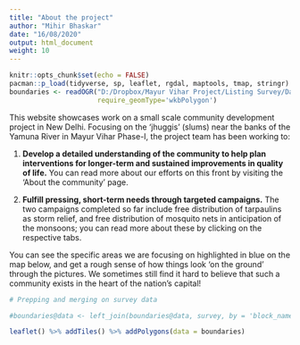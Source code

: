 ```yaml
---
title: "About the project"
author: "Mihir Bhaskar"
date: "16/08/2020"
output: html_document
weight: 10
---
```


```r
knitr::opts_chunk$set(echo = FALSE)
pacman::p_load(tidyverse, sp, leaflet, rgdal, maptools, tmap, stringr)
boundaries <- readOGR("D:/Dropbox/Mayur Vihar Project/Listing Survey/Data/Raw/Blocks for listing.kml",
                      require_geomType='wkbPolygon')


```

This website showcases work on a small scale community development project in New Delhi. Focusing on the 'jhuggis' (slums) near the banks of the Yamuna River in Mayur Vihar Phase-I, the project team has been working to:

1. **Develop a detailed understanding of the community to help plan interventions for longer-term and sustained improvements in quality of life.** You can read more about our efforts on this front by visiting the 'About the community' page.

2. **Fulfill pressing, short-term needs through targeted campaigns.** The two campaigns completed so far include free distribution of tarpaulins as storm relief, and free distribution of mosquito nets in anticipation of the monsoons; you can read more about these by clicking on the respective tabs.

You can see the specific areas we are focusing on highlighted in blue on the map below, and get a rough sense of how things look 'on the ground' through the pictures. We sometimes still find it hard to believe that such a community exists in the heart of the nation's capital! 


```r

# Prepping and merging on survey data

#boundaries@data <- left_join(boundaries@data, survey, by = 'block_name') 

leaflet() %>% addTiles() %>% addPolygons(data = boundaries)

```
